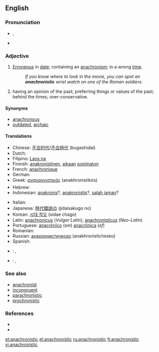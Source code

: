 {{was wotd|2006|July|11}}
==English==

===Pronunciation===
* {{IPA|/əˌnæk.ɹəˈnɪs.tɪk/}}, {{SAMPA|/@%n{k.r\@"nIs.tIk/}}
* {{audio|en-us-anachronistic.ogg|Audio (US)}}

===Adjective===
{{en-adj}}

# [[erroneous|Erroneous]] in [[date]]; containing an [[anachronism]]; in a wrong [[time]].
#: ''If you know where to look in the movie, you can spot an '''anachronistic''' wrist watch on one of the Roman soldiers.''
# {{context|of a person}} having an opinion of the past; preferring things or values of the past; behind the times; over-conservative.

====Synonyms====
* [[anachronous]]
* [[outdated]], [[archaic]]

====Translations====
{{trans-top|erroneous in date}}
* Chinese: [[不合时代]]/[[不合時代]] (bugeshidai)
* Dutch: {{t+|nl|anachronistisch}}
* Filipino: [[Laos na]]
* Finnish: [[anakronistinen]], [[aika|aikaan]] [[sopimaton]]
* French: [[anachronique]]
* German: {{t+|de|anachronistisch}}
* Greek: [[αναχρονιστικός]] (anakhronistikós)
* Hebrew: {{t-|he|אנכרוניסטי|alt=אֲנַכְרוֹנִיסְטִי|sc=Hebr}}
* Indonesian: [[anakronis]]?, [[anakronistis]]?, [[salah jaman]]?
{{trans-mid}}
* Italian: {{t+|it|anacronistico}}
* Japanese: [[時代錯誤の]] (jidaisakugo no)
* Korean: [[시대 착오]] (sidae chago)
* Latin: [[anachronicus]] (''Vulgar Latin''), [[anachronisticus]] (''Neo-Latin'')
* Portuguese: [[anacrônico]] (''sm'') [[anacrônica]] (''sf'')
* Romanian: {{t|ro|anacronic}}
* Russian: [[анахронистическо]] (anakhronistichesko)
* Spanish: {{t+|es|anacrónico}}
{{trans-bottom}}
{{trans-top|having an opinion of the past}}
{{trans-mid}}
{{trans-bottom}}
{{checktrans-top}}
* {{ttbc|Croatian}}: {{t-|hr|anakroničan}}, {{t-|hr|anakronističan}}
* {{ttbc|Swedish}}: {{t|sv|otidsenlig}},  {{t|sv|anakronistisk}}
{{trans-mid}}
{{trans-bottom}}

===See also===
* [[anachronist]]
* [[incongruent]]
* [[parachronistic]]
* [[prochronistic]]

===References===
* {{R:Century 1911}}
* {{R:Webster 1913}}

[[et:anachronistic]]
[[el:anachronistic]]
[[ru:anachronistic]]
[[fi:anachronistic]]
[[vi:anachronistic]]